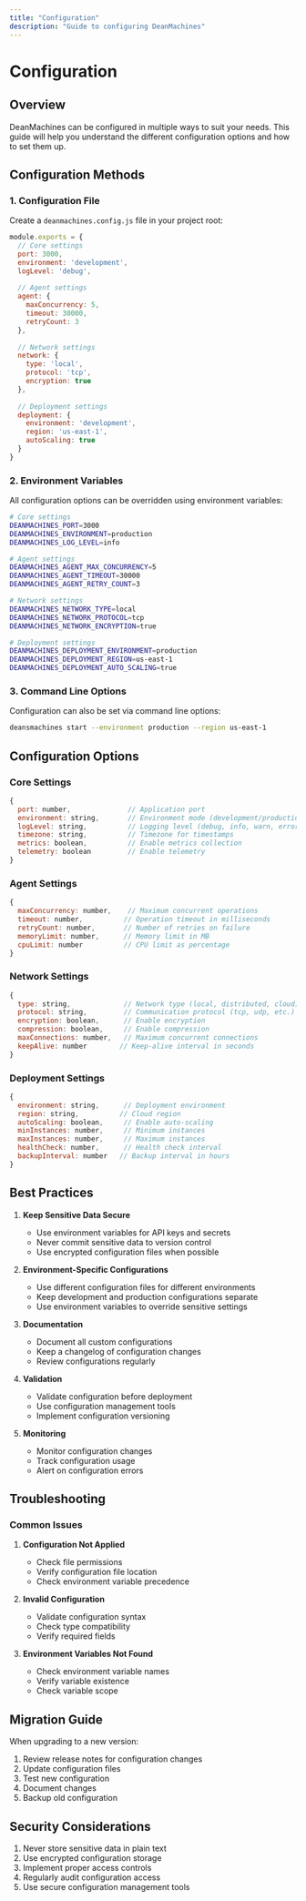 ```yaml
---
title: "Configuration"
description: "Guide to configuring DeanMachines"
---
```


# Configuration

## Overview

DeanMachines can be configured in multiple ways to suit your needs. This guide will help you understand the different configuration options and how to set them up.

## Configuration Methods

### 1. Configuration File

Create a `deanmachines.config.js` file in your project root:

```javascript
module.exports = {
  // Core settings
  port: 3000,
  environment: 'development',
  logLevel: 'debug',
  
  // Agent settings
  agent: {
    maxConcurrency: 5,
    timeout: 30000,
    retryCount: 3
  },
  
  // Network settings
  network: {
    type: 'local',
    protocol: 'tcp',
    encryption: true
  },
  
  // Deployment settings
  deployment: {
    environment: 'development',
    region: 'us-east-1',
    autoScaling: true
  }
}
```

### 2. Environment Variables

All configuration options can be overridden using environment variables:

```bash
# Core settings
DEANMACHINES_PORT=3000
DEANMACHINES_ENVIRONMENT=production
DEANMACHINES_LOG_LEVEL=info

# Agent settings
DEANMACHINES_AGENT_MAX_CONCURRENCY=5
DEANMACHINES_AGENT_TIMEOUT=30000
DEANMACHINES_AGENT_RETRY_COUNT=3

# Network settings
DEANMACHINES_NETWORK_TYPE=local
DEANMACHINES_NETWORK_PROTOCOL=tcp
DEANMACHINES_NETWORK_ENCRYPTION=true

# Deployment settings
DEANMACHINES_DEPLOYMENT_ENVIRONMENT=production
DEANMACHINES_DEPLOYMENT_REGION=us-east-1
DEANMACHINES_DEPLOYMENT_AUTO_SCALING=true
```

### 3. Command Line Options

Configuration can also be set via command line options:

```bash
deansmachines start --environment production --region us-east-1
```

## Configuration Options

### Core Settings

```javascript
{
  port: number,              // Application port
  environment: string,       // Environment mode (development/production)
  logLevel: string,          // Logging level (debug, info, warn, error)
  timezone: string,          // Timezone for timestamps
  metrics: boolean,          // Enable metrics collection
  telemetry: boolean         // Enable telemetry
}
```

### Agent Settings

```javascript
{
  maxConcurrency: number,    // Maximum concurrent operations
  timeout: number,          // Operation timeout in milliseconds
  retryCount: number,       // Number of retries on failure
  memoryLimit: number,      // Memory limit in MB
  cpuLimit: number          // CPU limit as percentage
}
```

### Network Settings

```javascript
{
  type: string,             // Network type (local, distributed, cloud)
  protocol: string,         // Communication protocol (tcp, udp, etc.)
  encryption: boolean,      // Enable encryption
  compression: boolean,     // Enable compression
  maxConnections: number,   // Maximum concurrent connections
  keepAlive: number        // Keep-alive interval in seconds
}
```

### Deployment Settings

```javascript
{
  environment: string,      // Deployment environment
  region: string,          // Cloud region
  autoScaling: boolean,     // Enable auto-scaling
  minInstances: number,     // Minimum instances
  maxInstances: number,     // Maximum instances
  healthCheck: number,      // Health check interval
  backupInterval: number   // Backup interval in hours
}
```

## Best Practices

1. **Keep Sensitive Data Secure**
   - Use environment variables for API keys and secrets
   - Never commit sensitive data to version control
   - Use encrypted configuration files when possible

2. **Environment-Specific Configurations**
   - Use different configuration files for different environments
   - Keep development and production configurations separate
   - Use environment variables to override sensitive settings

3. **Documentation**
   - Document all custom configurations
   - Keep a changelog of configuration changes
   - Review configurations regularly

4. **Validation**
   - Validate configuration before deployment
   - Use configuration management tools
   - Implement configuration versioning

5. **Monitoring**
   - Monitor configuration changes
   - Track configuration usage
   - Alert on configuration errors

## Troubleshooting

### Common Issues

1. **Configuration Not Applied**
   - Check file permissions
   - Verify configuration file location
   - Check environment variable precedence

2. **Invalid Configuration**
   - Validate configuration syntax
   - Check type compatibility
   - Verify required fields

3. **Environment Variables Not Found**
   - Check environment variable names
   - Verify variable existence
   - Check variable scope

## Migration Guide

When upgrading to a new version:

1. Review release notes for configuration changes
2. Update configuration files
3. Test new configuration
4. Document changes
5. Backup old configuration

## Security Considerations

1. Never store sensitive data in plain text
2. Use encrypted configuration storage
3. Implement proper access controls
4. Regularly audit configuration access
5. Use secure configuration management tools
